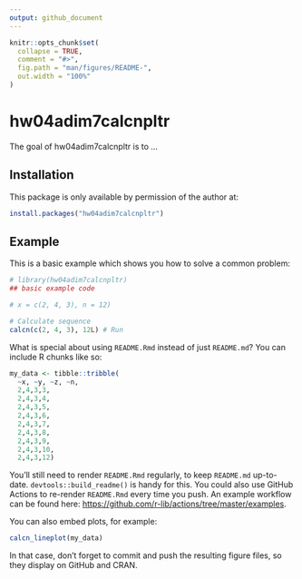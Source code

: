 ```yaml
---
output: github_document
---
```


<!-- README.md is generated from README.Rmd. Please edit that file -->

```r
knitr::opts_chunk$set(
  collapse = TRUE,
  comment = "#>",
  fig.path = "man/figures/README-",
  out.width = "100%"
)
```

# hw04adim7calcnpltr

<!-- badges: start -->
<!-- badges: end -->

The goal of hw04adim7calcnpltr is to ...

## Installation

This package is only available by permission of the author at:

``` r
install.packages("hw04adim7calcnpltr")
```

## Example

This is a basic example which shows you how to solve a common problem:

```r
# library(hw04adim7calcnpltr)
## basic example code

# x = c(2, 4, 3), n = 12)

# Calculate sequence
calcn(c(2, 4, 3), 12L) # Run
```

What is special about using `README.Rmd` instead of just `README.md`? You can include R chunks like so:

```r
my_data <- tibble::tribble(
  ~x, ~y, ~z, ~n,
  2,4,3,3,
  2,4,3,4,
  2,4,3,5,
  2,4,3,6,
  2,4,3,7,
  2,4,3,8,
  2,4,3,9,
  2,4,3,10,
  2,4,3,12)
```

You'll still need to render `README.Rmd` regularly, to keep `README.md` up-to-date. `devtools::build_readme()` is handy for this. You could also use GitHub Actions to re-render `README.Rmd` every time you push. An example workflow can be found here: <https://github.com/r-lib/actions/tree/master/examples>.

You can also embed plots, for example:

```r
calcn_lineplot(my_data)
```

In that case, don't forget to commit and push the resulting figure files, so they display on GitHub and CRAN.
